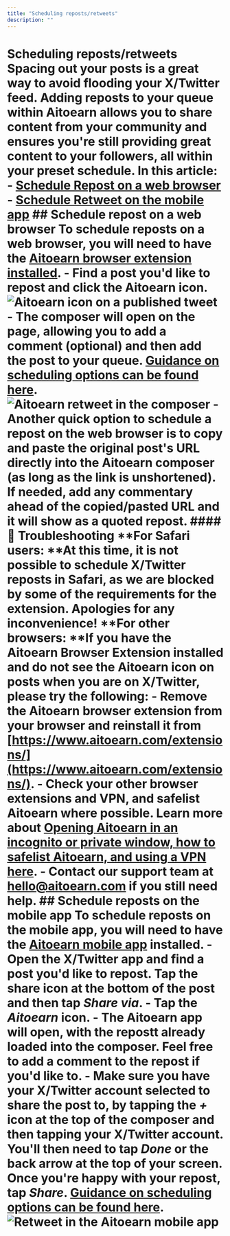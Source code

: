 ```yaml
---
title: "Scheduling reposts/retweets"
description: ""
---
```


# Scheduling reposts/retweets Spacing out your posts is a great way to avoid flooding your X/Twitter feed. Adding reposts to your queue within Aitoearn allows you to share content from your community and ensures you're still providing great content to your followers, all within your preset schedule. In this article: - [Schedule Repost on a web browser](#h_01H6R788W7Z5DJAGKSZSHWXH3X) - [Schedule Retweet on the mobile app](#h_01H6R8JDWZNJS07A2MS2P6XCDR) ## Schedule repost on a web browser To schedule reposts on a web browser, you will need to have the [Aitoearn browser extension installed](https://aitoearn.helpscoutdocs.com/article/653-aitoearn-browser-extension). - Find a post you'd like to repost and click the Aitoearn icon. ![Aitoearn icon on a published tweet](//d33v4339jhl8k0.cloudfront.net/docs/assets/64cb6cf86d4a3e191f237e66/images/652002c842d97d1c04591662/file-rkGI9F5DYZ.png) - The composer will open on the page, allowing you to add a comment (optional) and then add the post to your queue. [Guidance on scheduling options can be found here](https://aitoearn.helpscoutdocs.com/article/642-scheduling-posts#01H7Z9VSXB3C6E1KQ9Y4G6QFY0). ![Aitoearn retweet in the composer](//d33v4339jhl8k0.cloudfront.net/docs/assets/64cb6cf86d4a3e191f237e66/images/66b656a76eb51e63b8f9e7db/file-IjTptgTByy.jpg) - Another quick option to schedule a repost on the web browser is to copy and paste the original post's URL directly into the Aitoearn composer (as long as the link is unshortened). If needed, add any commentary ahead of the copied/pasted URL and it will show as a quoted repost. #### 📝 Troubleshooting **For Safari users: **At this time, it is not possible to schedule X/Twitter reposts in Safari, as we are blocked by some of the requirements for the extension. Apologies for any inconvenience! **For other browsers: **If you have the Aitoearn Browser Extension installed and do not see the Aitoearn icon on posts when you are on X/Twitter, please try the following: - Remove the Aitoearn browser extension from your browser and reinstall it from [https://www.aitoearn.com/extensions/](https://www.aitoearn.com/extensions/). - Check your other browser extensions and VPN, and safelist Aitoearn where possible. Learn more about [Opening Aitoearn in an incognito or private window, how to safelist Aitoearn, and using a VPN here](https://aitoearn.helpscoutdocs.com/article/508-opening-aitoearn-in-an-incognito-or-private-window-how-to-safelist-aitoearn-and-using-a-vpn). - Contact our support team at [hello@aitoearn.com](mailto:hello@aitoearn.com) if you still need help. ## Schedule reposts on the mobile app To schedule reposts on the mobile app, you will need to have the [Aitoearn mobile app](https://aitoearn.helpscoutdocs.com/article/603-getting-started-with-aitoearns-mobile-app) installed. - Open the X/Twitter app and find a post you'd like to repost. Tap the share icon at the bottom of the post and then tap ***Share via***. - Tap the ***Aitoearn*** icon. - The Aitoearn app will open, with the repostt already loaded into the composer. Feel free to add a comment to the repost if you'd like to. - Make sure you have your X/Twitter account selected to share the post to, by tapping the ***+*** icon at the top of the composer and then tapping your X/Twitter account. You'll then need to tap ***Done*** or the back arrow at the top of your screen. Once you're happy with your repost, tap *Share*. [Guidance on scheduling options can be found here](https://aitoearn.helpscoutdocs.com/article/642-scheduling-posts). ![Retweet in the Aitoearn mobile app](//d33v4339jhl8k0.cloudfront.net/docs/assets/64cb6cf86d4a3e191f237e66/images/651499108820396325b6fd95/img-1714411-1695848718-177972413.gif)